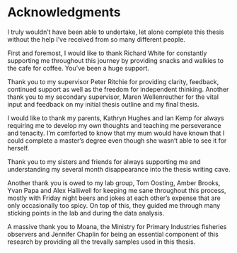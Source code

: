 # Acknowledgments {-}

I truly wouldn't have been able to undertake, let alone complete this thesis without the help I've received from so many different people. 

First and foremost, I would like to thank Richard White for constantly supporting me throughout this journey by providing snacks and walkies to the cafe for coffee. You've been a huge support.

Thank you to my supervisor Peter Ritchie for providing clarity, feedback, continued support as well as the freedom for independent thinking. Another thank you to my secondary supervisor, Maren Wellenreuther for the vital input and feedback on my initial thesis outline and my final thesis.

I would like to thank my parents, Kathryn Hughes and Ian Kemp for always requiring me to develop my own thoughts and teaching me perseverance and tenacity. I'm comforted to know that my mum would have known that I could complete a master’s degree even though she wasn't able to see it for herself.

Thank you to my sisters and friends for always supporting me and understanding my several month disappearance into the thesis writing cave.

Another thank you is owed to my lab group, Tom Oosting, Amber Brooks, Yvan Papa and Alex Halliwell for keeping me sane throughout this process, mostly with Friday night beers and jokes at each other’s expense that are only occasionally too spicy. On top of this, they guided me through many sticking points in the lab and during the data analysis.

A massive thank you to Moana, the Ministry for Primary Industries fisheries observers and Jennifer Chaplin for being an essential component of this research by providing all the trevally samples used in this thesis.